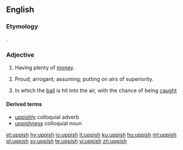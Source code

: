 ==English==

===Etymology===
{{suffix|up|ish|lang=en}}.

===Adjective===
{{en-adj}}

# {{label|en|since circa 1678}} Having plenty of [[money]].
# {{label|en|colloquial}} Proud; arrogant; assuming; putting on airs of superiority.
# {{label|en|cricket|of a shot}} In which the [[ball]] is hit into the air, with the chance of being [[caught]]

====Derived terms====
* [[uppishly]] colloquial adverb
* [[uppishness]] colloquial noun

[[et:uppish]]
[[hy:uppish]]
[[io:uppish]]
[[it:uppish]]
[[ku:uppish]]
[[hu:uppish]]
[[ml:uppish]]
[[pl:uppish]]
[[sv:uppish]]
[[te:uppish]]
[[vi:uppish]]
[[zh:uppish]]